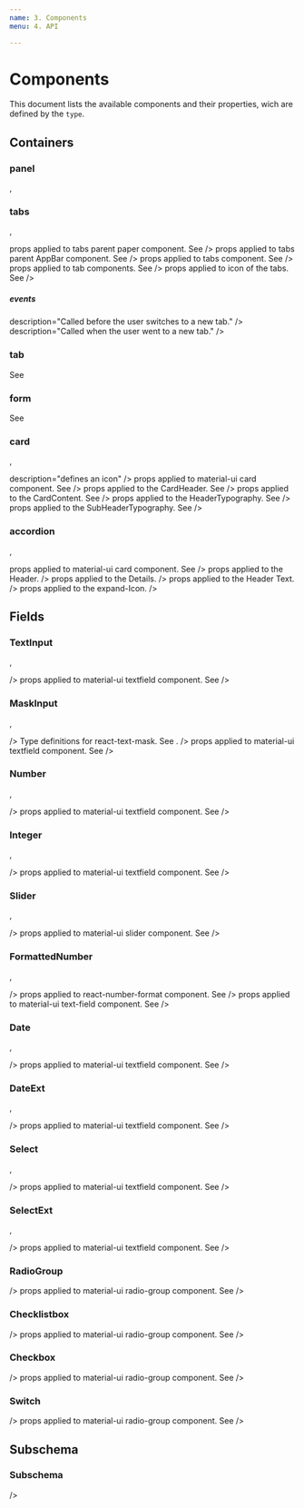 ```yaml
---
name: 3. Components
menu: 4. API

---
```



# Components

This document lists the available components and their properties, wich are defined by the `type`.

## Containers

### panel

<ExtendLink link="ICommonProps" />,  <ExtendLink link="ICommonContainerProps" noExt/>

<ApiHeader>
  <ApiProp
  name="props"
  type="object"
  />
  <ApiProp
  name="props.className"
  type="string"
  description="css class(es) applied to the form-component."
  />
  <ApiProp
  name="props.style"
  type="object"
  description="inline-style(s) applied to the form-component"
  />
  <ApiProp
  name="props.HeaderTypographyProps"
  type="object"
  description="props applied to the label"
  />
</ApiHeader>

### tabs

<ExtendLink link="ICommonProps" />,  <ExtendLink link="ICommonContainerProps" noExt/>

<ApiHeader>
  <ApiProp
  name="tabs"
  type="string[]"
  description="array of tab keys."
  />
  <ApiProp
  name="activeTab"
  type="number"
  description="Set active tab (starting with 0)."
  />
  <ApiProp
  name="props"
  type="object"
  description=<div>props applied to tabs parent paper component. See <Link link="https://material-ui.com/api/paper/" text="Paper"/></div>
  />
  <ApiProp
  name="props.AppBarProps"
  type="object"
  description=<div>props applied to tabs parent AppBar component. See <Link link="https://material-ui.com/api/app-bar/" text="AppBar"/></div>
  />
  <ApiProp
  name="props.TabsProps"
  type="object"
  description=<div>props applied to tabs component. See <Link link="https://material-ui.com/api/tabs/" text="Tabs"/></div>
  />
  <ApiProp
  name="props.TabProps"
  type="object"
  description=<div>props applied to tab components. See <Link link="https://material-ui.com/api/tab/" text="Tab"/></div>
  />
  <ApiProp
  name="props.IconProps"
  type="object"
  description=<div>props applied to icon of the tabs. See <Link link="https://material-ui.com/api/icon/" text="Icon"/></div>
  />
</ApiHeader>

##### events

<ApiHeader isEvents>
  <ApiProp
  name="onBeforeChange"
  parameter=<Link link="/docs-9-3-types" text="ITabBeforeChangeEvent"/>
  description="Called before the user switches to a new tab."
  />
  <ApiProp
  name="onChange"
  parameter=<Link link="/docs-9-3-types" text="ITabChangedEvent"/>
  description="Called when the user went to a new tab."
  />
</ApiHeader>


### tab

See <Link link="#panel" text="panel" sameTab/>

### form

See <Link link="#panel" text="panel" sameTab/>

### card

<ExtendLink link="ICommonProps" />,  <ExtendLink link="ICommonContainerProps" noExt/>

<ApiHeader>
  <ApiProp
  name="subheader"
  type="string"
  description="defines a subtitle"
  />
  <ApiProp
  name="icon"
  type=<Link link="/docs-9-3-types" text="IIcon"/>
  description="defines an icon"
  />
  <ApiProp
  name="props"
  type="object"
  description=<div>props applied to material-ui card component. See <Link link="https://material-ui.com/api/card/" text="Card"/></div>
  />
  <ApiProp
  name="props.CardHeaderProps"
  type="object"
  description=<div>props applied to the CardHeader. See <Link link="https://material-ui.com/api/card-header/" text="CardHeader"/></div>
  />
  <ApiProp
  name="props.CardContentProps"
  type="object"
  description=<div>props applied to the CardContent. See <Link link="https://material-ui.com/api/card-content/" text="CardContent"/></div>
  />
  <ApiProp
  name="props.HeaderTypographyProps"
  type="object"
  description=<div>props applied to the HeaderTypography. See <Link link="https://material-ui.com/api/typography/" text="HeaderTypography"/></div>
  />
  <ApiProp
  name="props.SubHeaderTypographyProps"
  type="object"
  description=<div>props applied to the SubHeaderTypography. See <Link link="https://material-ui.com/api/typography/" text="SubHeaderTypography"/></div>
  />
</ApiHeader>

### accordion

<ExtendLink link="ICommonProps" />,  <ExtendLink link="ICommonContainerProps" noExt/>

<ApiHeader>
  <ApiProp
  name="expanded"
  type="boolean"
  def="true"
  description="If false, the panel is collapsed."
  />
  <ApiProp
  name="props"
  type="object"
  description=<div>props applied to material-ui card component. See <Link link="https://material-ui.com/api/accordion/" text="accordion"/></div>
  />
  <ApiProp
  name="props.AccordionSummaryProps"
  type="object"
  description=<div>props applied to the Header.</div>
  />
  <ApiProp
  name="props.AccordionDetailsProps"
  type="object"
  description=<div>props applied to the Details.</div>
  />
  <ApiProp
  name="props.TypographyProps"
  type="object"
  description=<div>props applied to the Header Text.</div>
  />
  <ApiProp
  name="props.IconProps"
  type="object"
  description=<div>props applied to the expand-Icon.</div>
  />
</ApiHeader>

## Fields

### TextInput

<ExtendLink link="ICommonProps" />,  <ExtendLink link="ICommonInputFieldProps" noExt/>

<ApiHeader>
  <ApiProp
  name="data"
  type=<Link link="/docs-9-3-types/#ICommonDataPropsInput" text="ICommonDataPropsInput"/>
  />
  <ApiProp
  name="props"
  type="object"
  description=<div>props applied to material-ui textfield component. See <Link link="https://material-ui.com/api/text-field/" text="text-field"/></div>
  />
</ApiHeader>

### MaskInput

<ExtendLink link="ICommonProps" />,  <ExtendLink link="ICommonInputFieldProps" noExt/>

<ApiHeader>
  <ApiProp
  name="data"
  type=<Link link="/docs-9-3-types/#ICommonDataPropsInput" text="ICommonDataPropsInput"/>
  />
  <ApiProp
  name="maskProps"
  type="object"
  description=<div>Type definitions for react-text-mask. See <Link link="https://github.com/text-mask/text-mask/tree/master/react" text="react-text-mask"/>.</div>
  />
  <ApiProp
  name="props"
  type="object"
  description=<div>props applied to material-ui textfield component. See <Link link="https://material-ui.com/api/text-field/" text="text-field"/></div>
  />
</ApiHeader>

### Number

<ExtendLink link="ICommonProps" />,  <ExtendLink link="ICommonInputFieldProps" noExt/>

<ApiHeader>
  <ApiProp
  name="data"
  type=<Link link="/docs-9-3-types/#ICommonDataPropsInput" text="ICommonDataPropsInput"/>
  />
  <ApiProp
  name="props"
  type="object"
  description=<div>props applied to material-ui textfield component. See <Link link="https://material-ui.com/api/text-field/" text="text-field"/></div>
  />
</ApiHeader>


### Integer

<ExtendLink link="ICommonProps" />,  <ExtendLink link="ICommonInputFieldProps" noExt/>

<ApiHeader>
  <ApiProp
  name="data"
  type=<Link link="/docs-9-3-types/#ICommonDataPropsInput" text="ICommonDataPropsInput"/>
  />
  <ApiProp
  name="props"
  type="object"
  description=<div>props applied to material-ui textfield component. See <Link link="https://material-ui.com/api/text-field/" text="text-field"/></div>
  />
</ApiHeader>

### Slider

<ExtendLink link="ICommonProps" />,  <ExtendLink link="ICommonInputFieldProps" noExt/>

<ApiHeader>
  <ApiProp
  name="data"
  type=<Link link="/docs-9-3-types/#ICommonDataPropsInput" text="ICommonDataPropsInput"/>
  />
  <ApiProp
  name="props"
  type="object"
  description=<div>props applied to material-ui slider component. See <Link link="https://material-ui.com/lab/api/slider/#slider-api" text="text-field"/></div>
  />
</ApiHeader>

### FormattedNumber

<ExtendLink link="ICommonProps" />,  <ExtendLink link="ICommonInputFieldProps" noExt/>

<ApiHeader>
  <ApiProp
  name="data"
  type=<Link link="/docs-9-3-types/#ICommonDataPropsInput" text="ICommonDataPropsInput"/>
  />
  <ApiProp
  name="numberFormatProps"
  type="object"
  description=<div>props applied to react-number-format component. See <Link link="https://github.com/s-yadav/react-number-format" text="react-number-format"/></div>
  />
  <ApiProp
  name="props"
  type="object"
  description=<div>props applied to material-ui text-field component. See <Link link="https://material-ui.com/lab/api/slider/#slider-api" text="text-field"/></div>
  />
</ApiHeader>

### Date

<ExtendLink link="ICommonProps" />,  <ExtendLink link="ICommonInputFieldProps" noExt/>

<ApiHeader>
  <ApiProp
  name="data"
  type=<Link link="/docs-9-3-types/#ICommonDataPropsInput" text="ICommonDataPropsInput"/>
  />
  <ApiProp
  name="props"
  type="object"
  description=<div>props applied to material-ui textfield component. See <Link link="https://material-ui.com/api/text-field/" text="text-field"/></div>
  />
</ApiHeader>

### DateExt

<ExtendLink link="ICommonProps" />,  <ExtendLink link="ICommonInputFieldProps" noExt/>

<ApiHeader>
  <ApiProp
  name="data"
  type=<Link link="/docs-9-3-types/#ICommonDataPropsInput" text="ICommonDataPropsInput"/>
  />
  <ApiProp
  name="props"
  type="object"
  description=<div>props applied to material-ui textfield component. See <Link link="https://material-ui.com/api/text-field/" text="text-field"/></div>
  />
</ApiHeader>

### Select

<ExtendLink link="ICommonProps" />,  <ExtendLink link="ICommonInputFieldProps" noExt/>

<ApiHeader>
  <ApiProp
  name="data"
  type=<Link link="/docs-9-3-types/#ICommonDataPropsInput" text="ICommonDataPropsInput"/>
  />
  <ApiProp
  name="autocomplete"
  type="boolean"
  description="autocomplete"
  />
  <ApiProp
  name="props"
  type="object"
  description=<div>props applied to material-ui textfield component. See <Link link="https://material-ui.com/api/text-field/" text="text-field"/></div>
  />
</ApiHeader>

### SelectExt

<ExtendLink link="ICommonProps" />,  <ExtendLink link="ICommonInputFieldProps" noExt/>

<ApiHeader>
  <ApiProp
  name="data"
  type=<Link link="/docs-9-3-types/#ICommonDataPropsInput" text="ICommonDataPropsInput"/>
  />
  <ApiProp
  name="props"
  type="object"
  description=<div>props applied to material-ui textfield component. See <Link link="https://material-ui.com/api/text-field/" text="text-field"/></div>
  />
</ApiHeader>

### RadioGroup

<ExtendLink link="ICommonProps" />

<ApiHeader>
  <ApiProp
  name="data"
  type=<Link link="/docs-9-3-types/#ICommonDataPropsInput" text="ICommonDataPropsInput"/>
  />
  <ApiProp
  name="props"
  type="object"
  description=<div>props applied to material-ui radio-group component. See <Link link="https://material-ui.com/api/radio-group/#radiogroup-api" text="radio-group"/></div>
  />
</ApiHeader>

### Checklistbox

<ExtendLink link="ICommonProps" />

<ApiHeader>
  <ApiProp
  name="data"
  type=<Link link="/docs-9-3-types/#ICommonDataPropsInput" text="ICommonDataPropsInput"/>
  />
  <ApiProp
  name="props"
  type="object"
  description=<div>props applied to material-ui radio-group component. See <Link link="https://material-ui.com/api/radio-group/#radiogroup-api" text="radio-group"/></div>
  />
</ApiHeader>

### Checkbox

<ExtendLink link="ICommonProps" noExt/>

<ApiHeader>
  <ApiProp
  name="data"
  type=<Link link="/docs-9-3-types/#ICommonDataPropsInput" text="ICommonDataPropsInput"/>
  />
  <ApiProp
  name="props"
  type="object"
  description=<div>props applied to material-ui radio-group component. See <Link link="https://material-ui.com/api/radio-group/#radiogroup-api" text="radio-group"/></div>
  />
</ApiHeader>

### Switch

<ExtendLink link="ICommonProps" />

<ApiHeader>
  <ApiProp
  name="data"
  type=<Link link="/docs-9-3-types/#ICommonDataPropsInput" text="ICommonDataPropsInput"/>
  />
  <ApiProp
  name="props"
  type="object"
  description=<div>props applied to material-ui radio-group component. See <Link link="https://material-ui.com/api/radio-group/#radiogroup-api" text="radio-group"/></div>
  />
</ApiHeader>


## Subschema

### Subschema

<ExtendLink link="ICommonProps" />

<ApiHeader>
  <ApiProp
  name="schemaName"
  type="string"
  description="Name of the subschema."
  />
  <ApiProp
  name="schema"
  type="object"
  description="The schema. Used internally"
  />
  <ApiProp
  name="data"
  type=<Link link="/docs-9-3-types/#ICommonDataProps" text="ICommonDataProps"/>
  />
  <ApiProp
  name="data.dataType"
  type="string (object or array)"
  description="If 'array', subschemas can be used and edited as arrays."
  />
  <ApiProp
  name="keyField"
  type="string"
  description="Provide a fieldname of the schema with unique values of each record (like an id). If not provided SchemaManager will add the keyfield '__rec_id__' with unique id's"
  />
  <ApiProp
  name="rowsPerPage"
  type="number"
  description="Defines number of rows per page."
  />
  <ApiProp
  name="hidePagination"
  type="boolean"
  description="If true, hides the pagination panel."
  />
  <ApiProp
  name="columnSettings"
  type="array of objects"
  description="Define the visible columns, if the subschema is an array and their width, etc. If not provided all fields will be shown with automatic width."
  />
  <ApiProp
  name="columnSettings.compId"
  type="string"
  description="The key of the component, which is shown."
  />
  <ApiProp
  name="columnSettings.autowidth"
  type="boolean"
  def="false"
  description="If true, width will be computed based on the content."
  />
  <ApiProp
  name="columnSettings.width"
  type="number"
  description="The width of the column. (If autowidth is false)"
  />
  <ApiProp
  name="columnSettings.widthUnit"
  def="px"
  type="string"
  description="The width unit. E.g. px, em, cm"
  />
  <ApiProp
  name="columnSettings.alignRight"
  def="false"
  type="boolean"
  description="Content is aligned right. Suitable for number values."
  />
  <ApiProp
  name="columnSettings.sortable"
  def="true"
  type="boolean"
  description="If true, the column is sortable."
  />
  <ApiProp
  name="columnSettings.sortDirection"
  def="none"
  type="string (none, asc or desc)"
  description="If sortable is true, defines the initial sortdirection."
  />

</ApiHeader>
